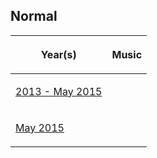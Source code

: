 {{NeedSWFs}}


==Normal==
<center>
{|class="wikitable"
!Year(s)!!Music
|-
|[[Media:RoomsCavemine-OperationPuffleConstruction.swf|2013 - May 2015]]||{{n/a}}
|-
|[[media:RoomsCavemine-May2015.swf|May 2015]]||{{n/a}}
|}
</center>

{{Places}}